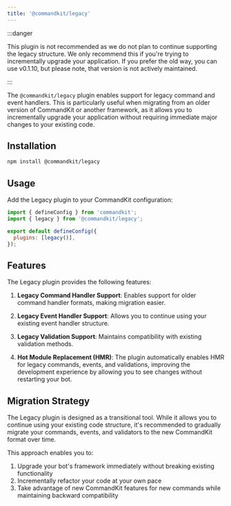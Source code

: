 ```yaml
---
title: '@commandkit/legacy'
---
```


:::danger

This plugin is not recommended as we do not plan to continue
supporting the legacy structure. We only recommend this if you're
trying to incrementally upgrade your application. If you prefer the
old way, you can use v0.1.10, but please note, that version is not
actively maintained.

:::

The `@commandkit/legacy` plugin enables support for legacy command and
event handlers. This is particularly useful when migrating from an
older version of CommandKit or another framework, as it allows you to
incrementally upgrade your application without requiring immediate
major changes to your existing code.

## Installation

```sh npm2yarn
npm install @commandkit/legacy
```

## Usage

Add the Legacy plugin to your CommandKit configuration:

```js
import { defineConfig } from 'commandkit';
import { legacy } from '@commandkit/legacy';

export default defineConfig({
  plugins: [legacy()],
});
```

## Features

The Legacy plugin provides the following features:

1. **Legacy Command Handler Support**: Enables support for older
   command handler formats, making migration easier.

2. **Legacy Event Handler Support**: Allows you to continue using your
   existing event handler structure.

3. **Legacy Validation Support**: Maintains compatibility with
   existing validation methods.

4. **Hot Module Replacement (HMR)**: The plugin automatically enables
   HMR for legacy commands, events, and validations, improving the
   development experience by allowing you to see changes without
   restarting your bot.

## Migration Strategy

The Legacy plugin is designed as a transitional tool. While it allows
you to continue using your existing code structure, it's recommended
to gradually migrate your commands, events, and validators to the new
CommandKit format over time.

This approach enables you to:

1. Upgrade your bot's framework immediately without breaking existing
   functionality
2. Incrementally refactor your code at your own pace
3. Take advantage of new CommandKit features for new commands while
   maintaining backward compatibility
